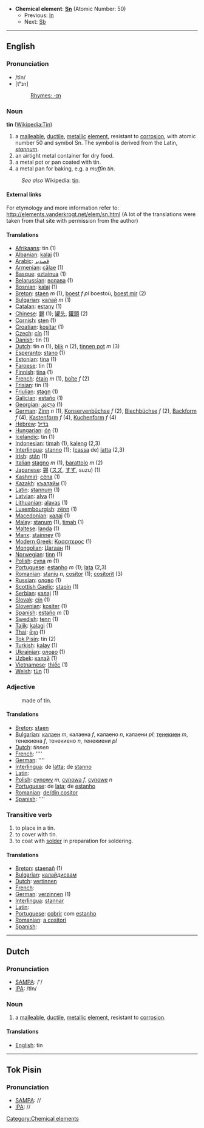 *'''Chemical element''': '''[[Sn]]''' (Atomic Number: 50)
**Previous: [[Indium|In]]
**Next: [[Antimony|Sb]]
----
==English==
===Pronunciation===
*/tĭn/
*[tʰɪn]
*:[[Rhymes:English:-ɪn|Rhymes: -ɪn]]

===Noun===
'''tin''' ([[en:Tin|Wikipedia:Tin]])

#a [[malleable]], [[ductile]], [[metal]]lic [[element]], resistant to [[corrosion]], with atomic number 50 and symbol Sn.  The symbol is derived from the Latin, ''[[stannum]]''.
#an airtight metal container for dry food.
#a metal pot or pan coated with tin.
#a metal pan for baking, e.g. a ''muffin tin''.
:''See also'' Wikipedia: [[w:tin|tin]].

====External links====
For etymology and more information refer to:
http://elements.vanderkrogt.net/elem/sn.html
(A lot of the translations were taken from that site with permission from the author)

==== Translations ====
*[[Afrikaans]]: tin (1)
*[[Albanian]]: [[kalaj]] (1)
*[[Arabic]]: [[قصدير]]
*[[Armenian]]: [[cãlae]] (1)
*[[Basque]]: [[eztainua]] (1)
*[[Belarussian]]: [[волава]] (1)
*[[Bosnian]]: [[kalaj]] (1)
*[[Breton]]: [[staen]] ''m'' (1), [[boest]] ''f  pl'' boestoù, [[boest mir]] (2)
*[[Bulgarian]]: [[калай]] ''m'' (1)
*[[Catalan]]: [[estany]] (1)
*[[Chinese]]: [[錫]] (1); [[罐头]], [[鑵頭]] (2)
*[[Cornish]]: [[sten]] (1)
*[[Croatian]]: [[kositar]] (1)
*[[Czech]]: [[cín]] (1)
*[[Danish]]: tin (1)
*[[Dutch]]: tin ''n'' (1), [[blik]] ''n'' (2), [[tinnen pot]] ''m'' (3)
*[[Esperanto]]: [[stano]] (1)
*[[Estonian]]: [[tina]] (1)
*[[Faroese]]: tin (1)
*[[Finnish]]: [[tina]] (1)
*[[French]]: [[étain]] ''m'' (1), [[boîte]] ''f'' (2)
*[[Frisian]]: tin (1)
*[[Friulian]]: [[stagn]] (1)
*[[Galician]]: [[estaño]] (1)
*[[Georgian]]: [[კალა]] (1)
*[[German]]: [[Zinn]] ''n'' (1), [[Konservenbüchse]] ''f'' (2), [[Blechbüchse]] ''f'' (2), [[Backform]] ''f'' (4), [[Kastenform]] ''f'' (4), [[Kuchenform]] ''f'' (4)
*[[Hebrew]]: [[בדיל]]
*[[Hungarian]]: [[ón]] (1)
*[[Icelandic]]: tin (1)
*[[Indonesian]]: [[timah]] (1), [[kaleng]] (2,3)
*[[Interlingua]]: [[stanno]] (1); ([[cassa]] de) [[latta]] (2,3)
*[[Irish]]: [[stán]] (1)
*[[Italian]] [[stagno]] ''m'' (1), [[barattolo]] ''m'' (2)
*[[Japanese]]: [[錫]] ([[スズ]], [[すず]], suzu) (1)
*[[Kashmiri]]: [[cëna]] (1)
*[[Kazakh]]: [[къалайы]] (1)
*[[Latin]]: [[stannum]] (1)
*[[Latvian]]: [[alva]] (1)
*[[Lithuanian]]: [[alavas]] (1)
*[[Luxembourgish]]: [[zënn]] (1)
*[[Macedonian]]: [[калаj]] (1)
*[[Malay]]: [[stanum]] (1), [[timah]] (1)
*[[Maltese]]: [[landa]] (1)
*[[Manx]]: [[stainney]] (1)
*[[Modern Greek]]: [[Κασσιτερος]] '' '' (1)
*[[Mongolian]]: [[Цагаан]] (1)
*[[Norwegian]]: [[tinn]] (1)
*[[Polish]]:  [[cyna]] ''m'' (1)
*[[Portuguese]]: [[estanho]] ''m'' (1); [[lata]] (2,3)
*[[Romanian]]: [[staniu]] ''n'', [[cositor]] (1); [[cositorit]] (3)
*[[Russian]]: [[олово]] '' '' (1)
*[[Scottish Gaelic]]: [[staoin]] (1)
*[[Serbian]]: [[калаj]] (1)
*[[Slovak]]: [[cín]] (1)
*[[Slovenian]]: [[kositer]] (1)
*[[Spanish]]: [[estaño]] ''m'' (1)
*[[Swedish]]: [[tenn]] (1)
*[[Tajik]]: [[kalagi]] (1)
*[[Thai]]: [[ดีบุก]] (1)
*[[Tok Pisin]]:  tin (2)
*[[Turkish]]: [[kalay]] (1)
*[[Ukrainian]]: [[олово]] (1)
*[[Uzbek]]: [[калай]] (1)
*[[Vietnamese]]: [[thiếc]] (1)
*[[Welsh]]: [[tùn]] (1)

===Adjective===
:made of tin.

====Translations====
*[[Breton]]: [[staen]]
*[[Bulgarian]]: [[калаен]] ''m'', калаена ''f'', калаено ''n'', калаени ''pl''; [[тенекиен]] ''m'', тенекиена ''f'', тенекиено ''n'', тенекиени ''pl''
*[[Dutch]]: [[]] ''tinnen''
*[[French]]: [[]] ''''
*[[German]]: [[]] ''''
*[[Interlingua]]: de [[latta]]; de [[stanno]]
*[[Latin]]: [[]]
*[[Polish]]:  [[cynowy]] ''m'', [[cynowa]] ''f'', [[cynowe]] ''n''
*[[Portuguese]]: de [[lata]]; de [[estanho]]
*[[Romanian]]: [[de/din cositor]]
*[[Spanish]]: [[]] ''''

===Transitive verb===

#to place in a tin.
#to cover with tin.
#to coat with [[solder]] in preparation for soldering.

====Translations====
*[[Breton]]: [[staenañ]] (1)
*[[Bulgarian]]: [[калайдисвам]]
*[[Dutch]]: [[vertinnen]]
*[[French]]: [[]]
*[[German]]: [[verzinnen]] (1)
*[[Interlingua]]: [[stannar]]
*[[Latin]]: [[]]
*[[Portuguese]]: [[cobrir]] com [[estanho]]
*[[Romanian]]: [[a cositori]]
*[[Spanish]]: [[]]

----

==Dutch==

===Pronunciation===
*[[w:SAMPA|SAMPA]]: /'/
*[[w:IPA|IPA]]: /tIn/

===Noun===
#a [[malleable]], [[ductile]], [[metal]]lic [[element]], resistant to [[corrosion]]. 

====Translations====
*[[English]]: tin

----

==Tok Pisin==
===Pronunciation===
*[[w:SAMPA|SAMPA]]: //
*[[w:IPA|IPA]]: //

[[Category:Chemical elements]]